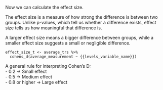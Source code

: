 Now we can calculate the effect size.  

The effect size is a measure of how strong the difference is between two groups. Unlike p-values, which tell us whether a difference exists, effect size tells us how meaningful that difference is.  

A larger effect size means a bigger difference between groups, while a smaller effect size suggests a small or negligible difference.  

```
effect_size_t <- average_trs %>%
  cohens_d(average_measurement ~ {{levels_variable_name}})
```

A general rule for interpreting Cohen’s D:  
- 0.2 → Small effect  
- 0.5 → Medium effect  
- 0.8 or higher → Large effect  
